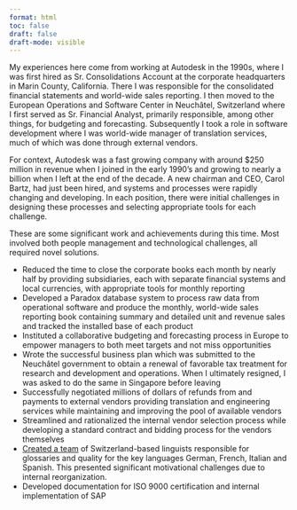 ```yaml
---
format: html
toc: false
draft: false
draft-mode: visible
---
```

My experiences here come from working at Autodesk in the 1990s, where I was first hired as Sr. Consolidations Account at the corporate headquarters in Marin County, California. There I was responsible for the consolidated financial statements and world-wide sales reporting. I then moved to the European Operations and Software Center in Neuchâtel, Switzerland where I first served as Sr. Financial Analyst, primarily responsible, among other things, for budgeting and forecasting. Subsequently I took a role in software development where I was world-wide manager of translation services, much of which was done through external vendors.


For context, Autodesk was a fast growing company with around $250 million in revenue when I joined in the early 1990's and growing to nearly a billion when I left at the end of the decade. A new chairman and CEO, Carol Bartz, had just been hired, and systems and processes were rapidly changing and developing. In each position, there were initial challenges in designing these processes and selecting appropriate tools for each challenge. 

These are some significant work and achievements during this time. Most involved both people management and technological challenges, all required novel solutions.

- Reduced the time to close the corporate books each month by nearly half by providing subsidiaries, each with separate financial systems and local currencies, with appropriate tools for monthly reporting
- Developed a Paradox database system to process raw data from operational software and produce the monthly, world-wide sales reporting book containing summary and detailed unit and revenue sales and tracked the installed base of each product
- Instituted a collaborative budgeting and forecasting process in Europe to empower managers to both meet targets and not miss opportunities
- Wrote the successful business plan which was submitted to the Neuchâtel government to obtain a renewal of favorable tax treatment for research and development and operations. When I ultimately resigned, I was asked to do the same in Singapore before leaving
- Successfully negotiated millions of dollars of refunds from and payments to external vendors providing translation and engineering services while maintaining and improving the pool of available vendors
- Streamlined and rationalized the internal vendor selection process while developing a standard contract and bidding process for the vendors themselves
- [Created a team](vignettes/motivating-change/index.qmd) of Switzerland-based linguists responsible for glossaries and quality for the key languages German, French, Italian and Spanish. This presented significant motivational challenges due to internal reorganization.
- Developed documentation for ISO 9000 certification and internal implementation of SAP
